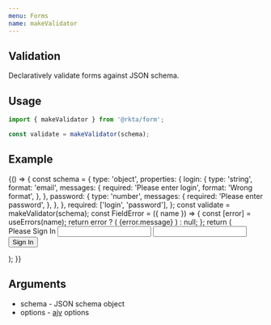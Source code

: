 ```yaml
---
menu: Forms
name: makeValidator
---
```



## Validation

Declaratively validate forms against JSON schema.

## Usage

```javascript
import { makeValidator } from '@rkta/form';

const validate = makeValidator(schema);
```

## Example

<Playground>
  {() => {
    const schema = {
      type: 'object',
      properties: {
        login: {
          type: 'string',
          format: 'email',
          messages: {
            required: 'Please enter login',
            format: 'Wrong format',
          },
        },
        password: {
          type: 'number',
          messages: {
            required: 'Please enter password',
          },
        },
      },
      required: ['login', 'password'],
    };
    const validate = makeValidator(schema);
    const FieldError = ({ name }) => {
      const [error] = useErrors(name);
      return error ? (
        <Addon color="warning" subtitle2>
          {error.message}
        </Addon>
      ) : null;
    };
    return (
      <Card rize={1} css={{ maxWidth: '450px', margin: '24px auto' }}>
        <Form validate={validate} onFormSubmit={console.log} autoSubmit disabled>
          <CardHeader>Please Sign In</CardHeader>
          <CardBody>
            <Input caption="Login" name="login" bgColor="paper2" />
            <Divider invisible />
            <Input caption="Password" name="password" bgColor="paper2" type="password" />
          </CardBody>
          <CardFooter right>
            <Button bgColor="primary" type="submit">
              Sign In
            </Button>
          </CardFooter>
        </Form>
      </Card>
    );
  }}
</Playground>

## Arguments

- schema - JSON schema object
- options - [ajv](https://github.com/epoberezkin/ajv) options
